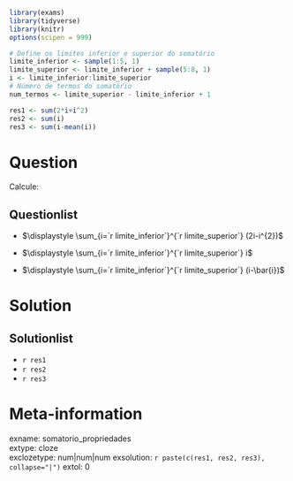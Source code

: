 ```r
library(exams)
library(tidyverse)
library(knitr)
options(scipen = 999)

# Define os limites inferior e superior do somatório
limite_inferior <- sample(1:5, 1)
limite_superior <- limite_inferior + sample(5:8, 1)
i <- limite_inferior:limite_superior
# Número de termos do somatório
num_termos <- limite_superior - limite_inferior + 1

res1 <- sum(2*i+i^2)
res2 <- sum(i)
res3 <- sum(i-mean(i))
```

Question
========

<p style="text-align: justify;">
Calcule:
</p>


Questionlist
------------

* $\displaystyle \sum_{i=`r limite_inferior`}^{`r limite_superior`} (2i-i^{2})$

* $\displaystyle \sum_{i=`r limite_inferior`}^{`r limite_superior`} i$

* $\displaystyle \sum_{i=`r limite_inferior`}^{`r limite_superior`} (i-\bar{i})$


Solution
========

Solutionlist
------------

* `r res1`
* `r res2`
* `r res3`


Meta-information
================

exname: somatorio_propriedades  
extype: cloze  
exclozetype: num|num|num
exsolution: `r paste(c(res1, res2, res3), collapse="|")`
extol: 0

